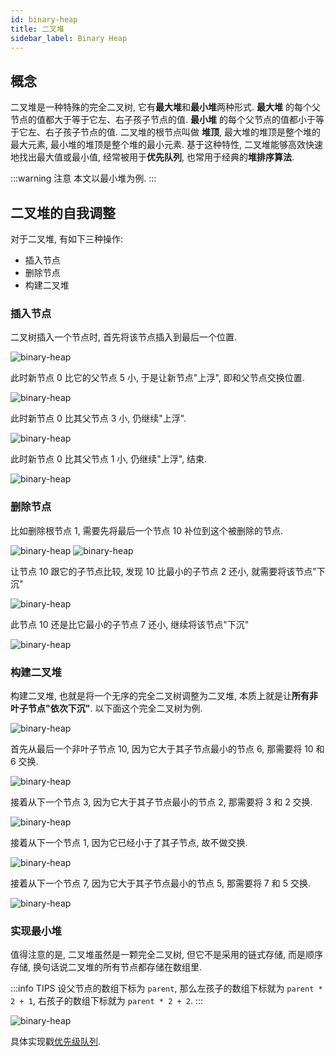 ```yaml
---
id: binary-heap
title: 二叉堆
sidebar_label: Binary Heap
---
```


## 概念

二叉堆是一种特殊的完全二叉树, 它有**最大堆**和**最小堆**两种形式. **最大堆** 的每个父节点的值都大于等于它左、右子孩子节点的值. **最小堆** 的每个父节点的值都小于等于它左、右子孩子节点的值. 二叉堆的根节点叫做 **堆顶**, 最大堆的堆顶是整个堆的最大元素, 最小堆的堆顶是整个堆的最小元素. 基于这种特性, 二叉堆能够高效快速地找出最大值或最小值, 经常被用于**优先队列**, 也常用于经典的**堆排序算法**.

:::warning 注意
本文以最小堆为例.
:::

## 二叉堆的自我调整

对于二叉堆, 有如下三种操作:

- 插入节点
- 删除节点
- 构建二叉堆

### 插入节点

二叉树插入一个节点时, 首先将该节点插入到最后一个位置.

![binary-heap](../../static/img/binary-heap-1.png)

此时新节点 0 比它的父节点 5 小, 于是让新节点"上浮", 即和父节点交换位置.

![binary-heap](../../static/img/binary-heap-2.png)

此时新节点 0 比其父节点 3 小, 仍继续"上浮".

![binary-heap](../../static/img/binary-heap-3.png)

此时新节点 0 比其父节点 1 小, 仍继续"上浮", 结束.

![binary-heap](../../static/img/binary-heap-4.png)

### 删除节点

比如删除根节点 1, 需要先将最后一个节点 10 补位到这个被删除的节点.

![binary-heap](../../static/img/binary-heap-5.png)
![binary-heap](../../static/img/binary-heap-6.png)

让节点 10 跟它的子节点比较, 发现 10 比最小的子节点 2 还小, 就需要将该节点"下沉"

![binary-heap](../../static/img/binary-heap-7.png)

此节点 10 还是比它最小的子节点 7 还小, 继续将该节点"下沉"

![binary-heap](../../static/img/binary-heap-8.png)

### 构建二叉堆

构建二叉堆, 也就是将一个无序的完全二叉树调整为二叉堆, 本质上就是让**所有非叶子节点"依次下沉"**. 以下面这个完全二叉树为例.

![binary-heap](../../static/img/binary-heap-9.png)

首先从最后一个非叶子节点 10, 因为它大于其子节点最小的节点 6, 那需要将 10 和 6 交换.

![binary-heap](../../static/img/binary-heap-10.png)

接着从下一个节点 3, 因为它大于其子节点最小的节点 2, 那需要将 3 和 2 交换.

![binary-heap](../../static/img/binary-heap-11.png)

接着从下一个节点 1, 因为它已经小于了其子节点, 故不做交换.

![binary-heap](../../static/img/binary-heap-12.png)

接着从下一个节点 7, 因为它大于其子节点最小的节点 5, 那需要将 7 和 5 交换.

![binary-heap](../../static/img/binary-heap-13.png)

### 实现最小堆

值得注意的是, 二叉堆虽然是一颗完全二叉树, 但它不是采用的链式存储, 而是顺序存储, 换句话说二叉堆的所有节点都存储在数组里.

:::info TIPS
设父节点的数组下标为 `parent`, 那么左孩子的数组下标就为 `parent * 2 + 1`, 右孩子的数组下标就为 `parent * 2 + 2`.
:::

![binary-heap](../../static/img/binary-heap-14.png)

具体实现戳[优先级队列](/data-structure/queue/priority-queue).
